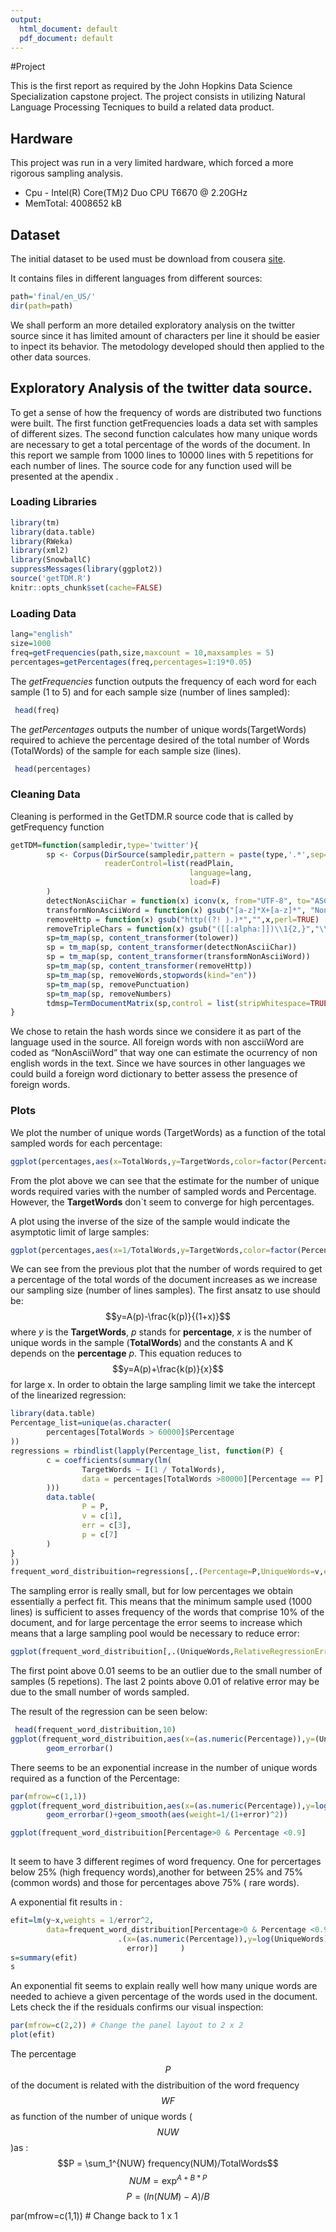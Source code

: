 ```yaml
---
output:
  html_document: default
  pdf_document: default
---
```

#Project

This is the first report as required by the John Hopkins Data Science Specialization capstone project. The project consists in utilizing Natural Language Processing Tecniques to build a related data product. 

## Hardware
This project was run in a very limited hardware, which forced a more rigorous sampling analysis.

* Cpu - Intel(R) Core(TM)2 Duo CPU     T6670  @ 2.20GHz
* MemTotal:        4008652 kB

## Dataset
The initial dataset to be used must be download from cousera [site](
https://d396qusza40orc.cloudfront.net/dsscapstone/dataset/Coursera-SwiftKey.zip).

It contains files in different languages from different sources:
```r
path='final/en_US/'
dir(path=path)
```
We shall perform an more detailed exploratory analysis on the twitter source since it has limited amount of characters per line it should be easier to inpect its behavior. The metodology developed should then applied to the other data sources.

## Exploratory Analysis of the twitter data source.

To get a sense of how the frequency of words are distributed two functions were built.
The first function getFrequencies loads a data set with samples of different sizes. 
The second function calculates how many unique words are necessary to get a total percentage of the words of the document.
In this report we sample from 1000 lines to 10000 lines with 5 repetitions for each number of lines.
The source code for any function used will be presented at the apendix .

### Loading Libraries
```r
library(tm)
library(data.table)
library(RWeka)
library(xml2)
library(SnowballC)
suppressMessages(library(ggplot2))
source('getTDM.R')
knitr::opts_chunk$set(cache=FALSE)
```

### Loading Data
```r
lang="english"
size=1000
freq=getFrequencies(path,size,maxcount = 10,maxsamples = 5)
percentages=getPercentages(freq,percentages=1:19*0.05)
```
The *getFrequencies* function outputs the frequency of each word for each sample (1 to 5) and for each sample size (number of lines sampled):
```r
 head(freq)
```
The *getPercentages* outputs the number of unique words(TargetWords) 
required to achieve the percentage desired of the total number of Words (TotalWords) of the sample for each sample size (lines). 
```r
 head(percentages)
```
### Cleaning Data

Cleaning is performed in the GetTDM.R source code that is called by getFrequency function
```r
getTDM=function(sampledir,type='twitter'){
        sp <- Corpus(DirSource(sampledir,pattern = paste(type,'.*',sep='')),
                     readerControl=list(readPlain,
                                        language=lang,
                                        load=F)
        )
        detectNonAsciiChar = function(x) iconv(x, from="UTF-8", to="ASCII",sub="X")
        transformNonAsciiWord = function(x) gsub("[a-z]*X+[a-z]*", "NonAsciiWord", x)
        removeHttp = function(x) gsub("http((?! ).)*","",x,perl=TRUE)
        removeTripleChars = function(x) gsub("([[:alpha:]])\\1{2,}","\\1",x,perl=TRUE)
        sp=tm_map(sp, content_transformer(tolower))
        sp = tm_map(sp, content_transformer(detectNonAsciiChar))
        sp = tm_map(sp, content_transformer(transformNonAsciiWord))
        sp=tm_map(sp, content_transformer(removeHttp))
        sp=tm_map(sp, removeWords,stopwords(kind="en"))
        sp=tm_map(sp, removePunctuation)
        sp=tm_map(sp, removeNumbers)
        tdmsp=TermDocumentMatrix(sp,control = list(stripWhitespace=TRUE,wordLengths=c(3,50)))        
}
```
We chose to retain the hash words since we considere it as part of the language used in the source. 
All foreign words with non ascciiWord are coded as "NonAsciiWord" that way one can estimate the ocurrency 
of non english words in the text.
Since we have sources in other languages we could build a foreign word dictionary to better assess the presence of foreign words.

### Plots

We plot the number of unique words (TargetWords) as a function of the total sampled words for each percentage:
```r
ggplot(percentages,aes(x=TotalWords,y=TargetWords,color=factor(Percentage)))+geom_point()
```

From the plot above we can see that the estimate for the number of unique words required varies with the number of sampled words and Percentage. However, the **TargetWords** don`t seem to converge for high percentages.

A plot using the inverse of the size of the sample would indicate the asymptotic limit of large samples:
```r
ggplot(percentages,aes(x=1/TotalWords,y=TargetWords,color=factor(Percentage)))+geom_point()
```

We can see from the previous plot that the number of words required to get a percentage of the total words of the document increases as we increase our sampling size (number of lines samples).
The first ansatz to use should be:
$$y=A(p)-\frac{k(p)}{(1+x)}$$ where *y* is the **TargetWords**, *p*  stands for **percentage**, *x* is the number of unique words in the sample (**TotalWords**) and the constants A and K depends on the **percentage** *p*.
This equation reduces to 
$$y=A(p)+\frac{k(p)}{x}$$ 
for large x. 
In order to obtain the large sampling limit we take the intercept of the linearized regression:

```r
library(data.table)
Percentage_list=unique(as.character(
        percentages[TotalWords > 60000]$Percentage
))
regressions = rbindlist(lapply(Percentage_list, function(P) {
        c = coefficients(summary(lm(
                TargetWords ~ I(1 / TotalWords),
                data = percentages[TotalWords >80000][Percentage == P]
        )))
        data.table(
                P = P,
                v = c[1],
                err = c[3],
                p = c[7]
        )
}
))
frequent_word_distribuition=regressions[,.(Percentage=P,UniqueWords=v,error=err,p)]
```
The sampling error is really small, but for low percentages we obtain essentially a perfect fit. This means that the minimum sample used (1000 lines) is sufficient to asses frequency of the words that comprise 10% of the document,  and for large percentage  the error seems to increase which means that a large sampling pool would be necessary to reduce error:
```r
ggplot(frequent_word_distribuition[,.(UniqueWords,RelativeRegressionError=error/UniqueWords,Percentage)],aes(x=Percentage,y=RelativeRegressionError,color=UniqueWords))+geom_point()
```
The first point above 0.01 seems to be an outlier due to the small number of samples (5 repetions). The last 2 points above 0.01 of relative error may be due to the small number of words sampled. 

The result of the regression can be seen below:
```r
 head(frequent_word_distribuition,10)
ggplot(frequent_word_distribuition,aes(x=(as.numeric(Percentage)),y=(UniqueWords),ymin=(UniqueWords-error),ymax=(UniqueWords+error)))+geom_point()+
        geom_errorbar()
```

There seems to be an exponential increase in the number of unique words required as a function of the Percentage:

``` r
par(mfrow=c(1,1)) 
ggplot(frequent_word_distribuition,aes(x=(as.numeric(Percentage)),y=log(UniqueWords),ymin=log(UniqueWords-error),ymax=log(UniqueWords+error)))+geom_point()+
        geom_errorbar()+geom_smooth(aes(weight=1/(1+error)^2))

ggplot(frequent_word_distribuition[Percentage>0 & Percentage <0.9]
       
```
It seem to have 3 different regimes of word frequency. One for percertages below 25% (high frequency words),another for between 25% and 75% (common words)
and those for percentages above 75% ( rare words).


A  exponential fit results in :
``` r
efit=lm(y~x,weights = 1/error^2,
        data=frequent_word_distribuition[Percentage>0 & Percentage <0.9,
                        .(x=(as.numeric(Percentage)),y=log(UniqueWords),
                          error)]     )
s=summary(efit)
s                                      
```

An exponential fit seems to explain really well how many unique words are needed to achieve a given percentage of the words used in the document. Lets check the if the residuals confirms our visual inspection:

```r
par(mfrow=c(2,2)) # Change the panel layout to 2 x 2
plot(efit)
```

The percentage $$P$$ of the document is related with the distribuition of the word frequency $$WF$$ as function of the number of unique words ($$NUW$$)as :
$$P = \sum_1^{NUW} frequency(NUM)/TotalWords$$
$$NUM = \exp^{A+B*P}$$
$$P = (ln(NUM)-A)/B$$

par(mfrow=c(1,1)) # Change back to 1 x 1
